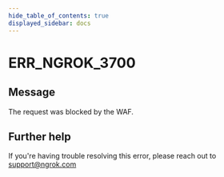 ```yaml
---
hide_table_of_contents: true
displayed_sidebar: docs
---
```



# ERR_NGROK_3700

## Message

The request was blocked by the WAF.

<ErrorDetails error="err_ngrok_3700" />

## Further help

If you're having trouble resolving this error, please reach out to [support@ngrok.com](mailto:support@ngrok.com?subject=Help%20with%20ERR_NGROK_3700)
